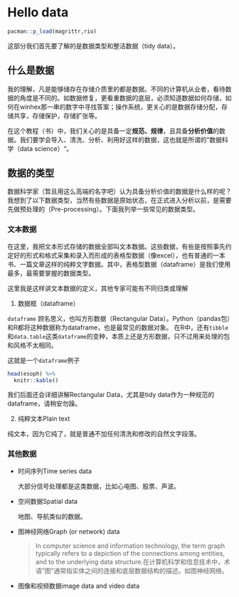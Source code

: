# Hello data


```r
pacman::p_load(magrittr,rio)
```

这部分我们首先要了解的是数据类型和整洁数据（tidy data）。

## 什么是数据

我的理解，凡是能够储存在存储介质里的都是数据。不同的计算机从业者，看待数据的角度是不同的。如数据修复，更看重数据的底层，必须知道数据如何存储，如何在winhex那一串的数字中寻找答案；操作系统，更关心的是数据存储分配，存储共享，存储保护，存储扩张等。

在这个教程（书）中，我们关心的是具备一定**规范、规律**，且具备**分析价值**的数据。我们要学会导入、清洗、分析、利用好这样的数据，这也就是所谓的"数据科学（data science）"。

## 数据的类型

数据科学家（暂且用这么高端的名字吧）认为具备分析价值的数据是什么样的呢？我想到了以下数据类型，当然有些数据是原始状态，在正式进入分析以前，是需要先做预处理的（Pre-processing）。下面我列举一些常见的数据类型。

### 文本数据

在这里，我把文本形式存储的数据全部叫文本数据。这些数据，有些是按照事先约定好的形式和格式采集和录入而形成的表格型数据（像excel），也有普通的一本书、一篇文章这样的纯粹文字数据。其中，表格型数据（dataframe）是我们使用最多，最需要掌握的数据类型。

:::{.callout-note}
这里我是这样讲文本数据的定义，其他专家可能有不同归类或理解
:::

1. 数据框（dataframe）

`dataframe` 顾名思义，也叫方形数据（Rectangular Data）。Python（pandas包）和R都将这种数据称为dataframe，也是最常见的数据对象。
在R中，还有`tibble`和`data.table`这类`dataframe`的变种，本质上还是方形数据，只不过用来处理的包和风格不太相同。

这就是一个`dataframe`例子

```r
head(esoph) %>% 
  knitr::kable()

```

:::{.callout-tip}
我们后面还会详细讲解Rectangular Data，尤其是tidy data作为一种规范的dataframe，请稍安勿躁。
:::

2. 纯粹文本Plain text

纯文本，因为它纯了，就是普通不加任何清洗和修改的自然文字段落。


### 其他数据

- 时间序列Time series data

  大部分信号处理都是这类数据，比如心电图、股票、声波。

- 空间数据Spatial data

  地图、导航类似的数据。

- 图神经网络Graph (or network) data

  > In computer science and information technology, the term graph typically refers to a depiction of the connections among entities, and to the underlying data structure.在计算机科学和信息技术中，术语"图"通常指实体之间的连接和底层数据结构的描述。如图神经网络。

- 图像和视频数据image data and video data

